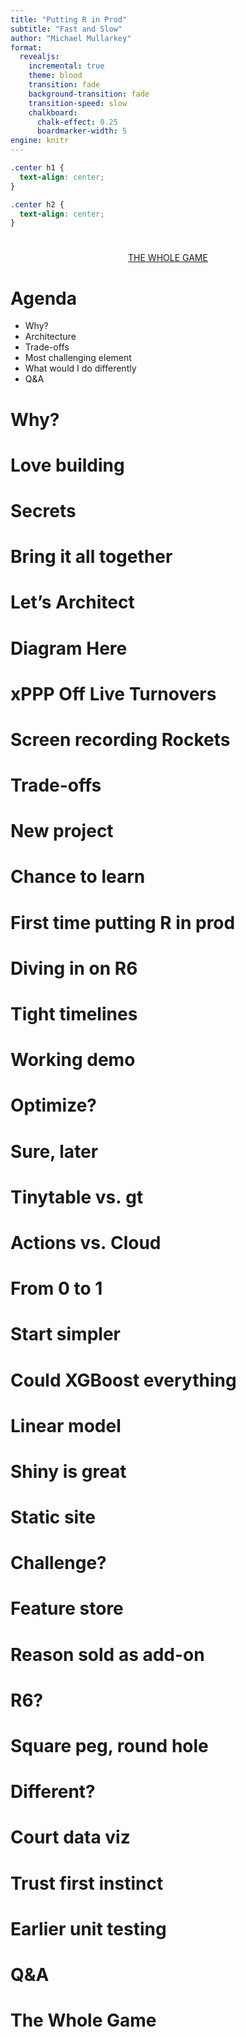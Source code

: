 ```yaml
---
title: "Putting R in Prod"
subtitle: "Fast and Slow"
author: "Michael Mullarkey"
format:
  revealjs:
    incremental: true
    theme: blood
    transition: fade
    background-transition: fade
    transition-speed: slow
    chalkboard:
      chalk-effect: 0.25
      boardmarker-width: 5
engine: knitr
---
```


```css
.center h1 {
  text-align: center;
}
```

```css
.center h2 {
  text-align: center;
}
```

#

::: {style="text-align: center; margin-top: 1em"}
[THE WHOLE GAME](https://d3dou0r7ap9itn.cloudfront.net/){preview-link="true" style="text-align: center"}
:::

# Agenda

- Why?
- Architecture
- Trade-offs
- Most challenging element
- What would I do differently
- Q&A

# Why?

# Love building

# Secrets

# Bring it all together

# Let's Architect

# Diagram Here

# xPPP Off Live Turnovers

# Screen recording Rockets

# Trade-offs

# New project

# Chance to learn

# First time putting R in prod

# Diving in on R6

# Tight timelines

# Working demo

# Optimize?

# Sure, later

# Tinytable vs. gt

# Actions vs. Cloud

# From 0 to 1

# Start simpler

# Could XGBoost everything

# Linear model

# Shiny is great

# Static site

# Challenge?

# Feature store

# Reason sold as add-on

# R6?

# Square peg, round hole

# Different?

# Court data viz

# Trust first instinct

# Earlier unit testing

# Q&A

# {background-image="images/final_app_screenshot.png" background-size="contain" background-repeat="no-repeat"}

# The Whole Game {background-image="images/final_app_screenshot.png" background-size="contain" background-repeat="no-repeat" background-opacity="0.7"}

